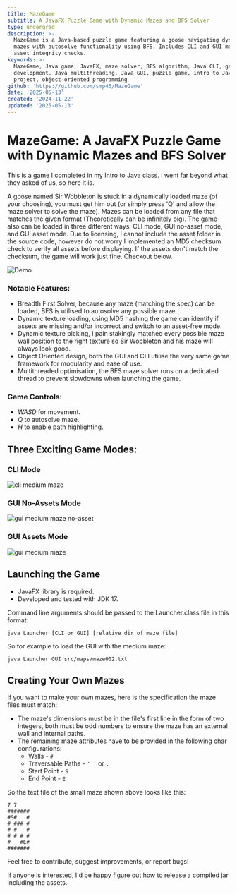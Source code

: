 ```yaml
---
title: MazeGame
subtitle: A JavaFX Puzzle Game with Dynamic Mazes and BFS Solver
type: undergrad
description: >-
  MazeGame is a Java-based puzzle game featuring a goose navigating dynamic
  mazes with autosolve functionality using BFS. Includes CLI and GUI modes with
  asset integrity checks.
keywords: >-
  MazeGame, Java game, JavaFX, maze solver, BFS algorithm, Java CLI, game
  development, Java multithreading, Java GUI, puzzle game, intro to Java
  project, object-oriented programming
github: 'https://github.com/smp46/MazeGame'
date: '2025-05-13'
created: '2024-11-22'
updated: '2025-05-13'
---
```


# MazeGame: A JavaFX Puzzle Game with Dynamic Mazes and BFS Solver

This is a game I completed in my Intro to Java class. I went far beyond what
they asked of us, so here it is.

A goose named Sir Wobbleton is stuck in a dynamically loaded maze (of your
choosing), you must get him out (or simply press 'Q' and allow the maze solver
to solve the maze). Mazes can be loaded from any file that matches the given
format (Theoretically can be infinitely big). The game also can be loaded in
three different ways: CLI mode, GUI no-asset mode, and GUI asset mode. Due to
licensing, I cannot include the asset folder in the source code, however do not
worry I implemented an MD5 checksum check to verify all assets before
displaying. If the assets don't match the checksum, the game will work just
fine. Checkout below.

![Demo](https://cdn.statically.io/gh/smp46/smp46.github.io/nextjs/public/assets/mazegame/GUI_Assets.gif)

### Notable Features:

- Breadth First Solver, because any maze (matching the spec) can be loaded, BFS
  is utilised to autosolve any possible maze.
- Dynamic texture loading, using MD5 hashing the game can identify if assets are
  missing and/or incorrect and switch to an asset-free mode.
- Dynamic texture picking, I pain stakingly matched every possible maze wall
  position to the right texture so Sir Wobbleton and his maze will always look
  good.
- Object Oriented design, both the GUI and CLI utilise the very same game
  framework for modularity and ease of use.
- Multithreaded optimisation, the BFS maze solver runs on a dedicated thread to
  prevent slowdowns when launching the game.

### Game Controls:

- _WASD_ for movement.
- _Q_ to autosolve maze.
- _H_ to enable path highlighting.

## Three Exciting Game Modes:

### CLI Mode

![cli medium maze](https://cdn.statically.io/gh/smp46/smp46.github.io/nextjs/public/assets/mazegame/CLI.png?q=85)

### GUI No-Assets Mode

![gui medium maze no-asset](https://cdn.statically.io/gh/smp46/smp46.github.io/nextjs/public/assets/mazegame/GUI_No_Assets.png?q=85)

### GUI Assets Mode

![gui medium maze](https://cdn.statically.io/gh/smp46/smp46.github.io/nextjs/public/assets/mazegame/GUI_Assets.png?q=85)

## Launching the Game

- JavaFX library is required.
- Developed and tested with JDK 17.

Command line arguments should be passed to the Launcher.class file in this
format:

`java Launcher [CLI or GUI] [relative dir of maze file]`

So for example to load the GUI with the medium maze:

`java Launcher GUI src/maps/maze002.txt`

## Creating Your Own Mazes

If you want to make your own mazes, here is the specification the maze files
must match:

- The maze's dimensions must be in the file's first line in the form of two
  integers, both must be odd numbers to ensure the maze has an external wall and
  internal paths.
- The remaining maze attributes have to be provided in the following char
  configurations:
  - Walls - `#`
  - Traversable Paths - `' '` or `.`
  - Start Point - `S`
  - End Point - `E`

So the text file of the small maze shown above looks like this:

```
7 7
#######
#S#   #
# ### #
# #   #
# # # #
#   #E#
#######
```

Feel free to contribute, suggest improvements, or report bugs!

If anyone is interested, I'd be happy figure out how to release a compiled jar
including the assets.
